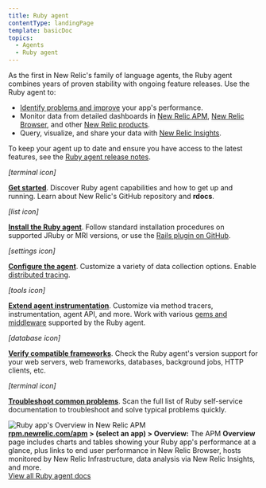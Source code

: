 ```yaml
---
title: Ruby agent
contentType: landingPage
template: basicDoc
topics:
  - Agents
  - Ruby agent
---
```


<div className="row">
  <div className="col-md-8 col add-margin"><p>As the first in New Relic's family of language agents, the Ruby agent combines years of proven stability with ongoing feature releases. Use the Ruby agent to:</p><ul><li><a href="/docs/agents/ruby-agent/getting-started/introduction-new-relic-ruby#monitor-performance">Identify problems and improve</a> your app's performance.</li><li>Monitor data from detailed dashboards in <a href="/docs/apm/new-relic-apm/getting-started/introduction-new-relic-apm">New Relic APM</a>, <a href="/docs/browser/new-relic-browser/getting-started/introduction-new-relic-browser">New Relic Browser</a>, and other <a href="https://newrelic.com/products">New Relic products</a>.</li><li>Query, visualize, and share your data with <a href="/docs/insights/using-insights-ui/getting-started/introduction-new-relic-insights">New Relic Insights</a>.</li></ul><p>To keep your agent up to date and ensure you have access to the latest features, see the <a href="/docs/release-notes/agent-release-notes/ruby-release-notes">Ruby agent release notes</a>.</p><div className="row"><div className="col-md-6 col "><div className="col-md-3 col text-center add-margin"><div><i aria-hidden="true" className="fa fa-terminal fa-2x"><span>[terminal icon]</span></i></div></div><div className="col-md-9 col"><p><b><a href="/docs/agents/ruby-agent/getting-started/">Get started</a></b>. Discover Ruby agent capabilities and how to get up and running. Learn about New Relic's GitHub repository and <b>rdocs</b>.</p></div></div><div className="col-md-6 col"><div className="col-md-3 col text-center add-margin"><div><i aria-hidden="true" className="fa fa-list-ol fa-2x"><span>[list icon]</span></i></div></div><div className="col-md-9 col"><p><b><a href="/docs/agents/ruby-agent/installation/install-new-relic-ruby-agent">Install the Ruby agent</a></b>. Follow standard installation procedures on supported JRuby or MRI versions, or use the <a href="/docs/agents/ruby-agent/installation/ruby-agent-installation-rails-plugin">Rails plugin on GitHub</a>.</p></div></div></div><div className="row"><div className="col-md-6 col"><div className="col-md-3 col text-center add-margin"><div><i aria-hidden="true" className="fa fa-cog fa-2x"><span>[settings icon]</span></i></div></div><div className="col-md-9 col"><p><b><a href="/docs/agents/ruby-agent/configuration/ruby-agent-configuration">Configure the agent</a></b>. Customize a variety of data collection options. Enable <a href="/docs/apm/distributed-tracing/getting-started/introduction-distributed-tracing">distributed tracing</a>.</p></div></div><div className="col-md-6 col"><div className="col-md-3 col text-center add-margin"><div><i aria-hidden="true" className="fa fa-wrench fa-2x"><span>[tools icon]</span></i></div></div><div className="col-md-9 col"><p><b><a href="/docs/agents/ruby-agent/customization">Extend agent instrumentation</a></b>. Customize via method tracers, instrumentation, agent API, and more. Work with various <a href="/docs/agents/ruby-agent/instrumented-gems">gems and middleware</a> supported by the Ruby agent.</p></div></div></div><div className="row"><div className="col-md-6 col"><div className="col-md-3 col text-center add-margin"><div><i aria-hidden="true" className="fa fa-database fa-2x"><span>[database icon]</span></i></div></div><div className="col-md-9 col"><p><b><a href="/docs/agents/ruby-agent/getting-started/ruby-agent-requirements-supported-frameworks">Verify compatible frameworks</a></b>. Check the Ruby agent's version support for your web servers, web frameworks, databases, background jobs, HTTP clients, etc.</p></div></div><div className="col-md-6 col"><div className="col-md-3 col text-center add-margin"><div><i aria-hidden="true" className="fa fa-life-ring fa-2x"><span>[terminal icon]</span></i></div></div><div className="col-md-9 col"><p><b><a href="/docs/agents/ruby-agent/troubleshooting">Troubleshoot common problems</a></b>. Scan the full list of Ruby self-service documentation to troubleshoot and solve typical problems quickly.</p></div></div></div></div><div className="col-md-4 col add-margin"><div className="dnd-atom-wrapper type-image context-inline_image" contentEditable="false"><div className="dnd-drop-wrapper"><div className="image"><img alt="Ruby app's Overview in New Relic APM" height={1115} src="/sites/default/files/thumbnails/image/ruby-apm-app_0.png" title="Ruby app's Overview in New Relic APM" typeof="foaf:Image" width={1626}/></div></div><div className="dnd-legend-wrapper" contentEditable="true"><div className="meta"><b><a href="https://rpm.newrelic.com/apm">rpm.newrelic.com/apm</a> > (select an app) > Overview:</b> The APM <b>Overview</b> page includes charts and tables showing your Ruby app's performance at a glance, plus links to end user performance in New Relic Browser, hosts monitored by New Relic Infrastructure, data analysis via New Relic Insights, and more.</div></div></div></div>
</div>

<div className="row">
  <div className="col col-md-12 add-margin text-center product-wrap">
    <a
      className="btn btn-lg btn-primary"
      href="/docs/agents/ruby-agent?toc=true"
    >
      View all Ruby agent docs
    </a>
  </div>
</div>
